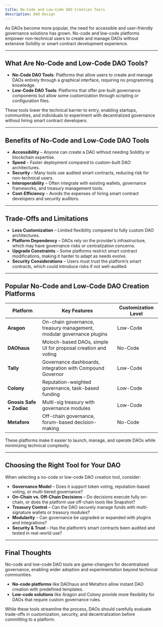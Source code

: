 ```yaml
---
title: No-Code and Low-Code DAO Creation Tools
description: DAO Design
---
```


As DAOs become more popular, the need for accessible and user-friendly governance solutions has grown. No-code and low-code platforms empower non-technical users to create and manage DAOs without extensive Solidity or smart contract development experience.  

---

## What Are No-Code and Low-Code DAO Tools?  

- **No-Code DAO Tools**: Platforms that allow users to create and manage DAOs entirely through a graphical interface, requiring no programming knowledge.  
- **Low-Code DAO Tools**: Platforms that offer pre-built governance components but allow some customization through scripting or configuration files.  

These tools lower the technical barrier to entry, enabling startups, communities, and individuals to experiment with decentralized governance without hiring smart contract developers.  

---

## Benefits of No-Code and Low-Code DAO Tools  

- **Accessibility** – Anyone can create a DAO without needing Solidity or blockchain expertise.  
- **Speed** – Faster deployment compared to custom-built DAO architectures.  
- **Security** – Many tools use audited smart contracts, reducing risk for non-technical users.  
- **Interoperability** – Often integrate with existing wallets, governance frameworks, and treasury management tools.  
- **Cost-Efficiency** – Avoids the expenses of hiring smart contract developers and security auditors.  

---

## Trade-Offs and Limitations  

- **Less Customization** – Limited flexibility compared to fully custom DAO architectures.  
- **Platform Dependency** – DAOs rely on the provider’s infrastructure, which may have governance risks or centralization concerns.  
- **Upgrade Constraints** – Some platforms restrict smart contract modifications, making it harder to adapt as needs evolve.  
- **Security Considerations** – Users must trust the platform’s smart contracts, which could introduce risks if not well-audited.  

---

## Popular No-Code and Low-Code DAO Creation Platforms  

| **Platform** | **Key Features** | **Customization Level** |
|-------------|-----------------|------------------------|
| **Aragon** | On-chain governance, treasury management, modular governance plugins | Low-Code |
| **DAOhaus** | Moloch-based DAOs, simple UI for proposal creation and voting | No-Code |
| **Tally** | Governance dashboards, integration with Compound Governor | Low-Code |
| **Colony** | Reputation-weighted governance, task-based funding | Low-Code |
| **Gnosis Safe + Zodiac** | Multi-sig treasury with governance modules | Low-Code |
| **Metaforo** | Off-chain governance, forum-based decision-making | No-Code |

These platforms make it easier to launch, manage, and operate DAOs while minimizing technical complexity.  

---

## Choosing the Right Tool for Your DAO  

When selecting a no-code or low-code DAO creation tool, consider:  

- **Governance Model** – Does it support token voting, reputation-based voting, or multi-tiered governance?  
- **On-Chain vs. Off-Chain Decisions** – Do decisions execute fully on-chain, or does the platform use off-chain tools like Snapshot?  
- **Treasury Control** – Can the DAO securely manage funds with multi-signature wallets or treasury modules?  
- **Modularity** – Can governance be upgraded or expanded with plugins and integrations?  
- **Security & Trust** – Has the platform’s smart contracts been audited and tested in real-world use?  

---

## Final Thoughts  

No-code and low-code DAO tools are game-changers for decentralized governance, enabling wider adoption and experimentation beyond technical communities.  

- **No-code platforms** like DAOhaus and Metaforo allow instant DAO creation with predefined templates.  
- **Low-code solutions** like Aragon and Colony provide more flexibility for DAOs that require custom governance rules.  

While these tools streamline the process, DAOs should carefully evaluate trade-offs in customization, security, and decentralization before committing to a platform.  

